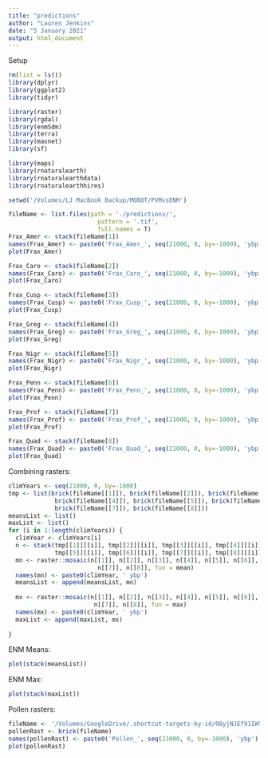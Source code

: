 ```yaml
---
title: "predictions"
author: "Lauren Jenkins"
date: "5 January 2021"
output: html_document
---
```


Setup
```r
rm(list = ls())
library(dplyr)
library(ggplot2)
library(tidyr)

library(raster)
library(rgdal)
library(enmSdm)
library(terra)
library(maxnet)
library(sf)

library(maps)
library(rnaturalearth)
library(rnaturalearthdata)
library(rnaturalearthhires)

setwd('/Volumes/LJ MacBook Backup/MOBOT/PVMvsENM')
```

```r
fileName <- list.files(path = './predictions/',
                         pattern = '.tif',
                         full.names = T)
Frax_Amer <- stack(fileName[1])
names(Frax_Amer) <- paste0('Frax_Amer_', seq(21000, 0, by=-1000), 'ybp')
plot(Frax_Amer)
```

```r
Frax_Caro <- stack(fileName[2])
names(Frax_Caro) <- paste0('Frax_Caro_', seq(21000, 0, by=-1000), 'ybp')
plot(Frax_Caro)
```

```r
Frax_Cusp <- stack(fileName[3])
names(Frax_Cusp) <- paste0('Frax_Cusp_', seq(21000, 0, by=-1000), 'ybp')
plot(Frax_Cusp)
```

```r
Frax_Greg <- stack(fileName[4])
names(Frax_Greg) <- paste0('Frax_Greg_', seq(21000, 0, by=-1000), 'ybp')
plot(Frax_Greg)
```

```r
Frax_Nigr <- stack(fileName[5])
names(Frax_Nigr) <- paste0('Frax_Nigr_', seq(21000, 0, by=-1000), 'ybp')
plot(Frax_Nigr)
```

```r
Frax_Penn <- stack(fileName[6])
names(Frax_Penn) <- paste0('Frax_Penn_', seq(21000, 0, by=-1000), 'ybp')
plot(Frax_Penn)
```

```r
Frax_Prof <- stack(fileName[7])
names(Frax_Prof) <- paste0('Frax_Prof_', seq(21000, 0, by=-1000), 'ybp')
plot(Frax_Prof)
```

```r
Frax_Quad <- stack(fileName[8])
names(Frax_Quad) <- paste0('Frax_Quad_', seq(21000, 0, by=-1000), 'ybp')
plot(Frax_Quad)
```

Combining rasters:
```r
climYears <- seq(21000, 0, by=-1000)
tmp <- list(brick(fileName[[1]]), brick(fileName[[2]]), brick(fileName[[3]]), 
             brick(fileName[[4]]), brick(fileName[[5]]), brick(fileName[[6]]), 
             brick(fileName[[7]]), brick(fileName[[8]]))
meansList <- list()
maxList <- list()
for (i in 1:length(climYears)) {
  climYear <- climYears[i]
  n <- stack(tmp[[1]][[i]], tmp[[2]][[i]], tmp[[3]][[i]], tmp[[4]][[i]], 
             tmp[[5]][[i]], tmp[[6]][[i]], tmp[[7]][[i]], tmp[[8]][[i]])
  mn <- raster::mosaic(n[[1]], n[[2]], n[[3]], n[[4]], n[[5]], n[[6]], 
                         n[[7]], n[[8]], fun = mean)
  names(mn) <- paste0(climYear, ' ybp')
  meansList <- append(meansList, mn)
  
  mx <- raster::mosaic(n[[1]], n[[2]], n[[3]], n[[4]], n[[5]], n[[6]], 
                        n[[7]], n[[8]], fun = max)
  names(mx) <- paste0(climYear, ' ybp')
  maxList <- append(maxList, mx)
  
}
```

ENM Means:
```r
plot(stack(meansList))
```

ENM Max:
```r
plot(stack(maxList))
```

Pollen rasters:
```r
fileName <- '/Volumes/GoogleDrive/.shortcut-targets-by-id/0ByjNJEf91IW5SUlEOUJFVGN0Y28/NSF_ABI_2018_2021/data_and_analyses/pg_pollen/matern_overdispersed/predictions-FRAXINUS_meanpred.tif'
pollenRast <- brick(fileName)
names(pollenRast) <- paste0('Pollen_', seq(21000, 0, by=-1000), 'ybp')
plot(pollenRast)
```



